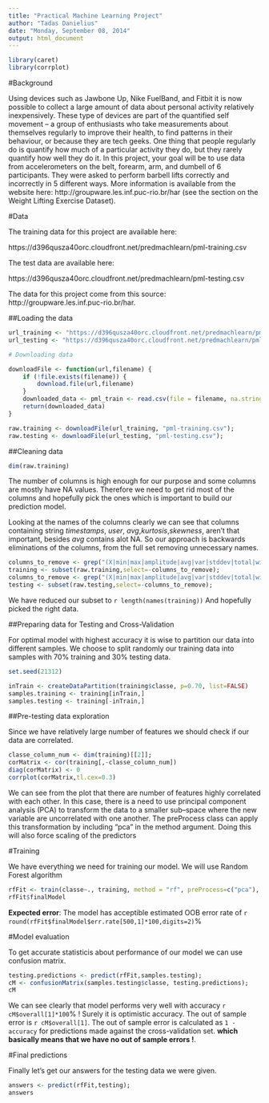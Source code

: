 ```yaml
---
title: "Practical Machine Learning Project"
author: "Tadas Danielius"
date: "Monday, September 08, 2014"
output: html_document
---
```


```r
library(caret)
library(corrplot)
```

#Background

Using devices such as Jawbone Up, Nike FuelBand, and Fitbit it is now possible to collect a large amount of data about personal activity relatively inexpensively. These type of devices are part of the quantified self movement – a group of enthusiasts who take measurements about themselves regularly to improve their health, to find patterns in their behaviour, or because they are tech geeks. One thing that people regularly do is quantify how much of a particular activity they do, but they rarely quantify how well they do it. In this project, your goal will be to use data from accelerometers on the belt, forearm, arm, and dumbell of 6 participants. They were asked to perform barbell lifts correctly and incorrectly in 5 different ways. More information is available from the website here: http://groupware.les.inf.puc-rio.br/har (see the section on the Weight Lifting Exercise Dataset). 


#Data

The training data for this project are available here: 

https://d396qusza40orc.cloudfront.net/predmachlearn/pml-training.csv

The test data are available here: 

https://d396qusza40orc.cloudfront.net/predmachlearn/pml-testing.csv

The data for this project come from this source: http://groupware.les.inf.puc-rio.br/har. 

##Loading the data

```r
url_training <- "https://d396qusza40orc.cloudfront.net/predmachlearn/pml-training.csv";
url_testing <- "https://d396qusza40orc.cloudfront.net/predmachlearn/pml-testing.csv";

# Downloading data

downloadFile <- function(url,filename) {
    if (!file.exists(filename)) {
        download.file(url,filename) 
    }
    downloaded_data <- pml_train <- read.csv(file = filename, na.strings = c('NA','#DIV/0!',''))
    return(downloaded_data)
}

raw.training <- downloadFile(url_training, "pml-training.csv");
raw.testing <- downloadFile(url_testing, "pml-testing.csv");
```

##Cleaning data

```r
dim(raw.training)
```

The number of columns is high enough for our purpose and some columns are mostly have NA values. Therefore we need to get rid most of the columns and hopefully pick the ones which is important to build our prediction model.

Looking at the names of the columns clearly we can see that columns containing string _timestamps_, _user_, _avg_,_kurtosis_,_skewness_, aren't that important, besides _avg_ contains alot NA. So our approach is backwards eliminations of the columns, from the full set removing unnecessary names.

```r
columns_to_remove <- grep("(X|min|max|amplitude|avg|var|stddev|total|window|user|raw|timestamp|kurtosis|skewness)",names(raw.training));
training <- subset(raw.training,select=-columns_to_remove);
columns_to_remove <- grep("(X|min|max|amplitude|avg|var|stddev|total|window|user|raw|timestamp|kurtosis|skewness)",names(raw.testing));
testing <- subset(raw.testing,select=-columns_to_remove);
```

We have reduced our subset to `r length(names(training))` And hopefully picked the right data.

##Preparing data for Testing and Cross-Validation

For optimal model with highest accuracy it is wise to partition our data into different samples. We choose to split randomly our training data into samples with 70% training and 30% testing data.

```r
set.seed(21312)

inTrain <- createDataPartition(training$classe, p=0.70, list=FALSE)
samples.training <- training[inTrain,]
samples.testing <- training[-inTrain,]
```

##Pre-testing data exploration

Since we have relatively large number of features we should check if our data are correlated.

```r
classe_column_num <- dim(training)[[2]];
corMatrix <- cor(training[,-classe_column_num])
diag(corMatrix) <- 0
corrplot(corMatrix,tl.cex=0.3)
```

We can see from the plot that there are number of features highly correlated with each other. In this case, there is a need to use principal component analysis (PCA) to transform the data to a smaller sub–space where the new variable are uncorrelated with one another. The preProcess class can apply this transformation by including "pca" in the method argument. Doing this will also force scaling of the predictors

#Training

We have everything we need for training our model. We will use Random Forest algorithm

```r
rfFit <- train(classe~., training, method = "rf", preProcess=c("pca"), trControl = trainControl(method = "cv"))
rfFit$finalModel
```

**Expected error**: The model has acceptible estimated OOB error rate of `r round(rfFit$finalModel$err.rate[500,1]*100,digits=2)`%

#Model evaluation

To get accurate statisticis about performance of our model we can use confusion matrix.

```r
testing.predictions <- predict(rfFit,samples.testing);
cM <- confusionMatrix(samples.testing$classe, testing.predictions);
cM
```

We can see clearly that model performs very well with accuracy `r cM$overall[1]*100`% ! Surely it is optimistic accuracy. The out of sample error is `r cM$overall[1]`. The out of sample error is calculated as `1 - accuracy` for predictions made against the cross-validation set. **which basically means that we have no out of sample errors !**.

#Final predictions

Finally let's get our answers for the testing data we were given.

```r
answers <- predict(rfFit,testing);
answers
```
